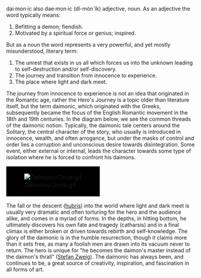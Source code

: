 {{Orphan|July 2006}} 
dai·mon·ic also dae·mon·ic (dî-mòn´îk) adjective, noun. As an adjective the word typically means: 

# Befitting a demon; fiendish. 
# Motivated by a spiritual force or genius; inspired. 

But as a noun the word represents a very powerful, and yet mostly misunderstood, literary term:

# The unrest that exists in us all which forces us into the unknown leading to self-destruction and/or self-discovery.
# The journey and transition from innocence to experience.
# The place where light and dark meet.

The journey from innocence to experience is not an idea that originated in the Romantic age, rather the Hero's Journey is a topic older than literature itself, but the term daimonic, which originated with the Greeks, subsequently became the focus of the English Romantic movement in the 18th and 19th centuries. In the diagram below, we see the common threads of the daimonic notion. Typically, the daimonic tale centers around the Solitary, the central character of the story, who usually is introduced in innocence, wealth, and often arrogance, but under the masks of control and order lies a corruption and unconscious desire towards disintegration. Some event, either external or internal, leads the character towards some type of isolation where he is forced to confront his daimons. 

<table align="center">
<tr>
<td bgcolor="black">
[[Image:DaimonicCircle.gif]]
</td>
</tr>
</table>

The fall or the descent ([[hubris]]) into the world where light and dark meet is usually very dramatic and often torturing for the hero and the audience alike, and comes in a myriad of forms. In the depths, in hitting bottom, he ultimately discovers his own fate and tragedy (catharsis) and in a final climax is either broken or driven towards rebirth and self-knowledge. The glory of the daimonic is in the humble resurrection, though it claims more than it sets free, as many a foolish men are drawn into its vacuum never to return. The hero is unique for "he becomes the daimon's master instead of the daimon's thrall" ([[Stefan Zweig]]). The daimonic has always been, and continues to be, a great source of creativity, inspiration, and fascination in all forms of art.
